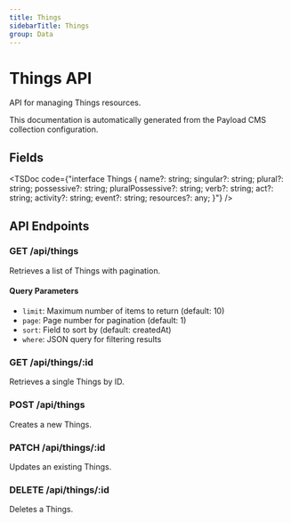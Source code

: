 ```yaml
---
title: Things
sidebarTitle: Things
group: Data
---
```



# Things API

API for managing Things resources.

<Callout type="info">
  This documentation is automatically generated from the Payload CMS collection configuration.
</Callout>


## Fields

<TSDoc code={"interface Things {
  name?: string;
  singular?: string;
  plural?: string;
  possessive?: string;
  pluralPossessive?: string;
  verb?: string;
  act?: string;
  activity?: string;
  event?: string;
  resources?: any;
}"} />




## API Endpoints

### GET /api/things
Retrieves a list of Things with pagination.

#### Query Parameters
- `limit`: Maximum number of items to return (default: 10)
- `page`: Page number for pagination (default: 1)
- `sort`: Field to sort by (default: createdAt)
- `where`: JSON query for filtering results

### GET /api/things/:id
Retrieves a single Things by ID.

### POST /api/things
Creates a new Things.

### PATCH /api/things/:id
Updates an existing Things.

### DELETE /api/things/:id
Deletes a Things.

